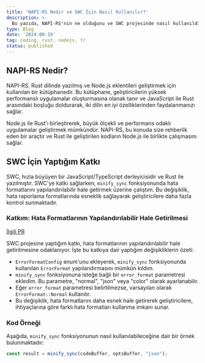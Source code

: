 ```yaml
---
title: 'NAPI-RS Nedir ve SWC İçin Nasıl Kullanılır?'
description: >-
  Bu yazıda, NAPI-RS'nin ne olduğunu ve SWC projesinde nasıl kullanıldığını ele alıyoruz. Özellikle hata formatlarının yapılandırılabilir hale getirilmesi üzerine yaptığım katkıyı da paylaşacağım.
type: Blog
date: '2024-08-19'
tag: coding, rust, nodejs, tr
status: published
---
```


## NAPI-RS Nedir?

NAPI-RS, Rust dilinde yazılmış ve Node.js eklentileri geliştirmek için kullanılan bir kütüphanedir. Bu kütüphane, geliştiricilerin yüksek performanslı uygulamalar oluşturmasına olanak tanır ve JavaScript ile Rust arasındaki boşluğu doldurarak, iki dilin en iyi özelliklerinden faydalanmanızı sağlar.

Node.js ile Rust'ı birleştirerek, büyük ölçekli ve performans odaklı uygulamalar geliştirmek mümkündür. NAPI-RS, bu konuda size rehberlik eden bir araçtır ve Rust ile geliştirilen kodların Node.js ile birlikte çalışmasını sağlar.

## SWC İçin Yaptığım Katkı

SWC, hızla büyüyen bir JavaScript/TypeScript derleyicisidir ve Rust ile yazılmıştır. SWC'ye katkı sağlarken, `minify_sync` fonksiyonunda hata formatlarını yapılandırılabilir hale getirmek üzerine çalıştım. Bu değişiklik, hata raporlama formatlarında esneklik sağlayarak geliştiricilere daha fazla kontrol sunmaktadır.

### Katkım: Hata Formatlarının Yapılandırılabilir Hale Getirilmesi

[İlgili PR](https://github.com/swc-project/swc/pull/9441)

SWC projesine yaptığım katkı, hata formatlarının yapılandırılabilir hale getirilmesine odaklanıyor. İşte bu katkıya dair yaptığım değişikliklerin özeti:

- `ErrorFormatConfig` enum'unu ekleyerek, `minify_sync` fonksiyonunda kullanılan `ErrorFormat` yapılandırmasını mümkün kıldım.
- `minify_sync` fonksiyonuna isteğe bağlı bir `error_format` parametresi ekledim. Bu parametre, "normal", "json" veya "color" olarak ayarlanabilir.
- Eğer `error_format` parametresi belirtilmezse, varsayılan olarak `ErrorFormat::Normal` kullanılır.
- Bu değişiklik, hata formatlarını daha esnek hale getirerek geliştiricilere, ihtiyaçlarına göre farklı hata formatları kullanma imkanı sunar.

### Kod Örneği

Aşağıda, `minify_sync` fonksiyonunun nasıl kullanılabileceğine dair bir örnek bulunmaktadır:

```typescript
const result = minify_sync(codeBuffer, optsBuffer, "json");
```

